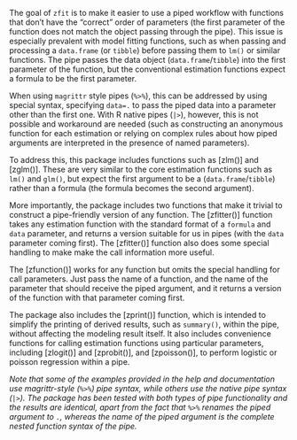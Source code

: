 
The goal of `zfit` is to make it easier to use a piped workflow with functions that don't have the "correct" order of parameters (the first parameter of the function does not match the object passing through the pipe). This issue is especially prevalent with model fitting functions, such as when passing and processing a `data.frame` (or `tibble`) before passing them to `lm()` or similar functions. The pipe passes the data object (`data.frame`/`tibble`) into the first parameter of the function, but the conventional estimation functions expect a formula to be the first parameter.

When using `magrittr` style pipes (`%>%`), this can be addressed by using special syntax, specifying `data=.` to pass the piped data into a parameter other than the first one. With R native pipes (`|>`), however, this is not possible and workaround are needed (such as constructing an anonymous function for each estimation or relying on complex rules about how piped arguments are interpreted in the presence of named parameters).

To address this, this package includes functions such as [zlm()] and [zglm()]. These are very similar to the core estimation functions such as `lm()` and `glm()`, but expect the first argument to be a (`data.frame`/`tibble`) rather than a formula (the formula becomes the second argument).

More importantly, the package includes two functions that make it trivial to construct a pipe-friendly version of any function. The [zfitter()] function takes any estimation function with the standard format of a `formula` and `data` parameter, and returns a version suitable for us in pipes (with the `data` parameter coming first). The [zfitter()] function also does some special handling to make make the call information more useful. 

The [zfunction()] works for any function but omits the special handling for call parameters. Just pass the name of a function, and the name of the parameter that should receive the piped argument, and it returns a version of the function with that parameter coming first.  

The package also includes the [zprint()] function, which is intended to simplify the printing of derived results, such as `summary()`, within the pipe, without affecting the modeling result itself. It also includes convenience functions for calling estimation functions using particular parameters, including [zlogit()] and [zprobit()], and [zpoisson()], to perform logistic or poisson regression within a pipe.

*Note that some of the examples provided in the help and documentation use magrittr-style (`%>%`) pipe syntax, while others use the native pipe syntax (`|>`). The package has been tested with both types of pipe functionality and the results are identical, apart from the fact that `%>%` renames the piped argument to `.`, whereas the name of the piped argument is the complete nested function syntax of the pipe.*


